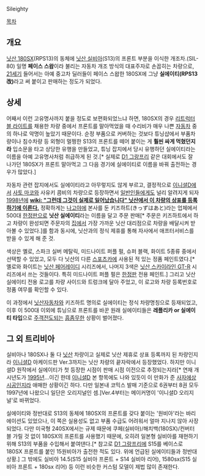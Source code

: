 Sileighty 

[[목차]]

== 개요 ==
[[닛산 180SX]](RPS13)의 동체에 [[닛산 실비아]](S13)의 프론트 부분을 이식한 개조차.(SIL-80) 일명 '''페이스 스왑'''이라 불리는 자동차 개조 방식의 대표주자로 손꼽히는 차량으로, [[21세기]] 들어서는 아예 중고차 딜러들이 페이스 스왑한 180SX에 그냥 '''실에이티(RPS13改)'''라고 써 붙이고 판매하는 정도가 되었다.

== 상세 ==
어째서 이런 고유명사까지 붙을 정도로 보편화되었느냐 하면, 180SX의 경우 [[리트럭터블 라이트]]를 채용한 차량 중에서 프론트를 말아먹었을 때 수리비가 매우 나쁜 [[자동차]] 중의 하나로 악명이 높았기 때문이다. 순정 부품으로 커버하는 것보다 튜닝샵에서 부품차량이나 침수차량 등 외형이 멀쩡한 S13의 프론트를 떼어 붙이는 게 '''훨씬 싸게 먹혔던지라''' 입소문을 타고 상당한 유행을 만들었고, 튜닝 잡지에서 당시 유행하던 실에이티라는 이름을 아예 고유명사처럼 취급하게 된 것.[* 실제로 [[D1 그랑프리]] 같은 대회에서도 잘 나가던 180SX가 프론트 말아먹고 그 다음 경기에 실에이티로 이름을 바꿔 출전하는 경우가 많았다.]

자동차 관련 잡지에서도 실에이티라고 아무렇지도 않게 부르고, 결정적으로 [[이니셜D]]에서 [[사토 마코]]와 사유키 콤비의 차량으로 등장하면서 [[일반인]]들에게도 널리 알려지게 되자 [[1998년]]에 '''[[wiki: "그런데 그것이 실제로 일어났습니다" 닛산에서 이 차량의 상표를 등록하기에 이른다.]]''' 정확하게는 [[나고야]]에 본사를 둔 키즈하트(きっずはあと)라는 업체에서 500대 [[한정판]]으로 '''닛산 실에이티'''라는 이름을 달고 주문 판매[* 주문은 키즈하트에서 하고 차량이 완성되면 주문자의 [[집]]에서 가장 가까운 닛산 대리점으로 차량을 배달시켜 받아볼 수 있었다.]를 함과 동시에, 닛산과의 정식 제휴를 통해 자사에서 애프터서비스를 받을 수 있게 해 준 것.

색상은 옐로, 스파크 실버 메탈릭, 미드나이트 퍼플 펄, 슈퍼 블랙, 화이트 5종류 중에서 선택할 수 있었고, 모두 다 닛산의 다른 [[스포츠카]]에 사용된 적 있는 정품 페인트였다.[* 옐로와 화이트는 [[닛산 페어레이디]] 시리즈에서, 나머지 3색은 [[닛산 스카이라인 GT-R]] 시리즈에서 쓰는 것들이다. 특히 미드나이트 퍼플 펄은 [[한정판]] 전용 페인트.] 그리고 닛산 실에이티 전용 로고를 차량 사이드와 트렁크에 달아 주었고, 이 로고와 차량 등록번호로 정품 여무를 확인할 수 있다.

이 과정에서 [[닛산자동차]]와 키즈하트 명의로 실에이티는 정식 차량명칭으로 등재되었고, 이후 이 500대 이외에 튜닝으로 프론트를 바꾼 원래 실에이티들은 '''레플리카 or 실에이티 타입'''으로 [[주객전도]]되는 [[흠좀무]]한 상황이 벌어졌다.

== 그 외 트리비아 ==
실비아나 180SX나 둘 다 [[닛산]] 차량이고 실제로 닛산 제휴로 상표 등록까지 된 차량인지라 [[이니셜D]] 아케이드판 Ver.3까지는 닛산 차량의 끝자락에서 등장했었다. 하지만 이니셜D 원작에서 실에이티가 첫 등장한 시점이 판매 시점 이전으로 추정되는지라[* 연재 개시년도가 [[1995년]]...이긴 한데 [[이니셜D]] 본 항목에도 나와 있듯이 이 만화가 준 [[사자에상 시공]]인지라 애매한 상황이긴 하다. 다만 일본내 코믹스 발매 기준으로 6권부터 8권 모두 1997년에 나왔으니 일단은 오리지널인 셈.]Ver.4부터는 메이커명이 '이니셜D 오리지널'로 바뀌었다.

실에이티와 정반대로 S13의 동체에 180SX의 프론트를 갖다 붙이는 '원비아'라는 바리에이션도 있었으나, 이 쪽은 실용성도 없고 부품 수급도 어려워서 얼마 지나지 않아 사장되었다. 다만 미국형 240SX에서는 규제 때문에 쿠페(실비아)/해치백(180SX)/컨버터블 가릴 것 없이 180SX의 프론트를 사용했기 때문에, 오히려 일본형 실비아를 재현하기 위해 S13의 부품을 수입해서 붙여댄다.[* 참고로 [[D1 그랑프리]]에 S15를 베이스로 180SX 프론트를 붙인 15원비아가 출전한 적도 있다. 위에 언급된 실에이티들과 정반대 상황.] 그 밖에도 실비아 14.5(S15 실비아 프론트 + S14 실비아 리어), 1580sx(S15 실비아 프론트 + 180sx 리어) 등 이런 비슷한 커스텀 모델이 제법 많이 존재한다.
